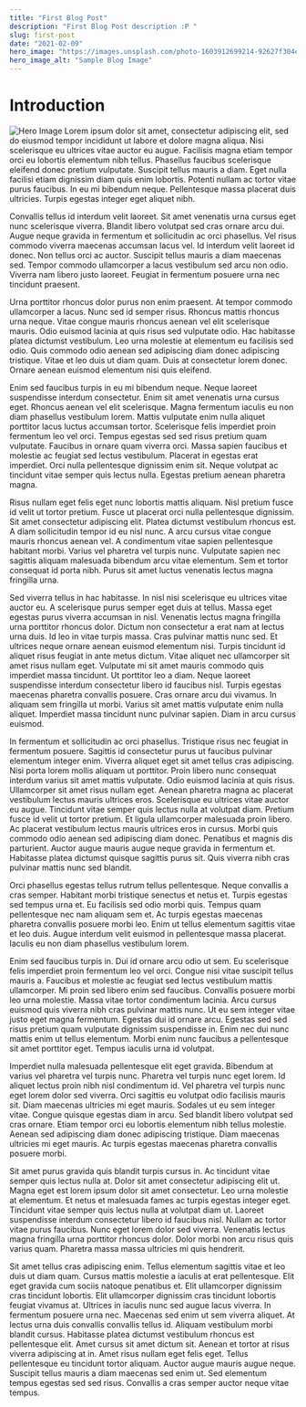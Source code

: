 ```yaml
---
title: "First Blog Post"
description: "First Blog Post description :P "
slug: first-post
date: "2021-02-09"
hero_image: "https://images.unsplash.com/photo-1603912699214-92627f304eb6?ixlib=rb-4.0.3&ixid=MnwxMjA3fDB8MHxwaG90by1wYWdlfHx8fGVufDB8fHx8&auto=format&fit=crop&w=3425&q=80"
hero_image_alt: "Sample Blog Image"
---
```


# Introduction

![Hero Image](https://images.unsplash.com/photo-1603912699214-92627f304eb6?ixlib=rb-4.0.3&ixid=MnwxMjA3fDB8MHxwaG90by1wYWdlfHx8fGVufDB8fHx8&auto=format&fit=crop&w=3425&q=80)
Lorem ipsum dolor sit amet, consectetur adipiscing elit, sed do eiusmod tempor incididunt ut labore et dolore magna aliqua. Nisi scelerisque eu ultrices vitae auctor eu augue. Facilisis magna etiam tempor orci eu lobortis elementum nibh tellus. Phasellus faucibus scelerisque eleifend donec pretium vulputate. Suscipit tellus mauris a diam. Eget nulla facilisi etiam dignissim diam quis enim lobortis. Potenti nullam ac tortor vitae purus faucibus. In eu mi bibendum neque. Pellentesque massa placerat duis ultricies. Turpis egestas integer eget aliquet nibh.

Convallis tellus id interdum velit laoreet. Sit amet venenatis urna cursus eget nunc scelerisque viverra. Blandit libero volutpat sed cras ornare arcu dui. Augue neque gravida in fermentum et sollicitudin ac orci phasellus. Vel risus commodo viverra maecenas accumsan lacus vel. Id interdum velit laoreet id donec. Non tellus orci ac auctor. Suscipit tellus mauris a diam maecenas sed. Tempor commodo ullamcorper a lacus vestibulum sed arcu non odio. Viverra nam libero justo laoreet. Feugiat in fermentum posuere urna nec tincidunt praesent.

Urna porttitor rhoncus dolor purus non enim praesent. At tempor commodo ullamcorper a lacus. Nunc sed id semper risus. Rhoncus mattis rhoncus urna neque. Vitae congue mauris rhoncus aenean vel elit scelerisque mauris. Odio euismod lacinia at quis risus sed vulputate odio. Hac habitasse platea dictumst vestibulum. Leo urna molestie at elementum eu facilisis sed odio. Quis commodo odio aenean sed adipiscing diam donec adipiscing tristique. Vitae et leo duis ut diam quam. Duis at consectetur lorem donec. Ornare aenean euismod elementum nisi quis eleifend.

Enim sed faucibus turpis in eu mi bibendum neque. Neque laoreet suspendisse interdum consectetur. Enim sit amet venenatis urna cursus eget. Rhoncus aenean vel elit scelerisque. Magna fermentum iaculis eu non diam phasellus vestibulum lorem. Mattis vulputate enim nulla aliquet porttitor lacus luctus accumsan tortor. Scelerisque felis imperdiet proin fermentum leo vel orci. Tempus egestas sed sed risus pretium quam vulputate. Faucibus in ornare quam viverra orci. Massa sapien faucibus et molestie ac feugiat sed lectus vestibulum. Placerat in egestas erat imperdiet. Orci nulla pellentesque dignissim enim sit. Neque volutpat ac tincidunt vitae semper quis lectus nulla. Egestas pretium aenean pharetra magna.

Risus nullam eget felis eget nunc lobortis mattis aliquam. Nisl pretium fusce id velit ut tortor pretium. Fusce ut placerat orci nulla pellentesque dignissim. Sit amet consectetur adipiscing elit. Platea dictumst vestibulum rhoncus est. A diam sollicitudin tempor id eu nisl nunc. A arcu cursus vitae congue mauris rhoncus aenean vel. A condimentum vitae sapien pellentesque habitant morbi. Varius vel pharetra vel turpis nunc. Vulputate sapien nec sagittis aliquam malesuada bibendum arcu vitae elementum. Sem et tortor consequat id porta nibh. Purus sit amet luctus venenatis lectus magna fringilla urna.

Sed viverra tellus in hac habitasse. In nisl nisi scelerisque eu ultrices vitae auctor eu. A scelerisque purus semper eget duis at tellus. Massa eget egestas purus viverra accumsan in nisl. Venenatis lectus magna fringilla urna porttitor rhoncus dolor. Dictum non consectetur a erat nam at lectus urna duis. Id leo in vitae turpis massa. Cras pulvinar mattis nunc sed. Et ultrices neque ornare aenean euismod elementum nisi. Turpis tincidunt id aliquet risus feugiat in ante metus dictum. Vitae aliquet nec ullamcorper sit amet risus nullam eget. Vulputate mi sit amet mauris commodo quis imperdiet massa tincidunt. Ut porttitor leo a diam. Neque laoreet suspendisse interdum consectetur libero id faucibus nisl. Turpis egestas maecenas pharetra convallis posuere. Cras ornare arcu dui vivamus. In aliquam sem fringilla ut morbi. Varius sit amet mattis vulputate enim nulla aliquet. Imperdiet massa tincidunt nunc pulvinar sapien. Diam in arcu cursus euismod.

In fermentum et sollicitudin ac orci phasellus. Tristique risus nec feugiat in fermentum posuere. Sagittis id consectetur purus ut faucibus pulvinar elementum integer enim. Viverra aliquet eget sit amet tellus cras adipiscing. Nisi porta lorem mollis aliquam ut porttitor. Proin libero nunc consequat interdum varius sit amet mattis vulputate. Odio euismod lacinia at quis risus. Ullamcorper sit amet risus nullam eget. Aenean pharetra magna ac placerat vestibulum lectus mauris ultrices eros. Scelerisque eu ultrices vitae auctor eu augue. Tincidunt vitae semper quis lectus nulla at volutpat diam. Pretium fusce id velit ut tortor pretium. Et ligula ullamcorper malesuada proin libero. Ac placerat vestibulum lectus mauris ultrices eros in cursus. Morbi quis commodo odio aenean sed adipiscing diam donec. Penatibus et magnis dis parturient. Auctor augue mauris augue neque gravida in fermentum et. Habitasse platea dictumst quisque sagittis purus sit. Quis viverra nibh cras pulvinar mattis nunc sed blandit.

Orci phasellus egestas tellus rutrum tellus pellentesque. Neque convallis a cras semper. Habitant morbi tristique senectus et netus et. Turpis egestas sed tempus urna et. Eu facilisis sed odio morbi quis. Tempus quam pellentesque nec nam aliquam sem et. Ac turpis egestas maecenas pharetra convallis posuere morbi leo. Enim ut tellus elementum sagittis vitae et leo duis. Augue interdum velit euismod in pellentesque massa placerat. Iaculis eu non diam phasellus vestibulum lorem.

Enim sed faucibus turpis in. Dui id ornare arcu odio ut sem. Eu scelerisque felis imperdiet proin fermentum leo vel orci. Congue nisi vitae suscipit tellus mauris a. Faucibus et molestie ac feugiat sed lectus vestibulum mattis ullamcorper. Mi proin sed libero enim sed faucibus. Convallis posuere morbi leo urna molestie. Massa vitae tortor condimentum lacinia. Arcu cursus euismod quis viverra nibh cras pulvinar mattis nunc. Ut eu sem integer vitae justo eget magna fermentum. Egestas dui id ornare arcu. Egestas sed sed risus pretium quam vulputate dignissim suspendisse in. Enim nec dui nunc mattis enim ut tellus elementum. Morbi enim nunc faucibus a pellentesque sit amet porttitor eget. Tempus iaculis urna id volutpat.

Imperdiet nulla malesuada pellentesque elit eget gravida. Bibendum at varius vel pharetra vel turpis nunc. Pharetra vel turpis nunc eget lorem. Id aliquet lectus proin nibh nisl condimentum id. Vel pharetra vel turpis nunc eget lorem dolor sed viverra. Orci sagittis eu volutpat odio facilisis mauris sit. Diam maecenas ultricies mi eget mauris. Sodales ut eu sem integer vitae. Congue quisque egestas diam in arcu. Sed blandit libero volutpat sed cras ornare. Etiam tempor orci eu lobortis elementum nibh tellus molestie. Aenean sed adipiscing diam donec adipiscing tristique. Diam maecenas ultricies mi eget mauris. Ac turpis egestas maecenas pharetra convallis posuere morbi.

Sit amet purus gravida quis blandit turpis cursus in. Ac tincidunt vitae semper quis lectus nulla at. Dolor sit amet consectetur adipiscing elit ut. Magna eget est lorem ipsum dolor sit amet consectetur. Leo urna molestie at elementum. Et netus et malesuada fames ac turpis egestas integer eget. Tincidunt vitae semper quis lectus nulla at volutpat diam ut. Laoreet suspendisse interdum consectetur libero id faucibus nisl. Nullam ac tortor vitae purus faucibus. Nunc eget lorem dolor sed viverra. Venenatis lectus magna fringilla urna porttitor rhoncus dolor. Dolor morbi non arcu risus quis varius quam. Pharetra massa massa ultricies mi quis hendrerit.

Sit amet tellus cras adipiscing enim. Tellus elementum sagittis vitae et leo duis ut diam quam. Cursus mattis molestie a iaculis at erat pellentesque. Elit eget gravida cum sociis natoque penatibus et. Elit ullamcorper dignissim cras tincidunt lobortis. Elit ullamcorper dignissim cras tincidunt lobortis feugiat vivamus at. Ultrices in iaculis nunc sed augue lacus viverra. In fermentum posuere urna nec. Maecenas sed enim ut sem viverra aliquet. At lectus urna duis convallis convallis tellus id. Aliquam vestibulum morbi blandit cursus. Habitasse platea dictumst vestibulum rhoncus est pellentesque elit. Amet cursus sit amet dictum sit. Aenean et tortor at risus viverra adipiscing at in. Amet risus nullam eget felis eget. Tellus pellentesque eu tincidunt tortor aliquam. Auctor augue mauris augue neque. Suscipit tellus mauris a diam maecenas sed enim ut. Sed elementum tempus egestas sed sed risus. Convallis a cras semper auctor neque vitae tempus.
